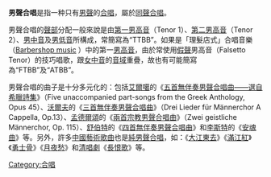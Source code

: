 {{unreferenced|time=2011-02-18}}
'''男聲合唱'''是指一种只有[[男聲|男聲]]的[[合唱|合唱]]，屬於[[同聲合唱|同聲合唱]]。

男聲合唱的[[聲部|聲部]]分配一般來說是由[[第一男高音|第一男高音]]（Tenor 1）、[[第二男高音|第二男高音]]（Tenor 2）、[[男中音|男中音]]及[[男低音|男低音]]所構成，常簡寫為“TTBB”。如果是「理髮店式」合唱音樂（[http://en.wikipedia.org/wiki/Barbershop_music Barbershop music] {{Wayback|url=http://en.wikipedia.org/wiki/Barbershop_music |date=20090214221921 }}）中的第一[[男高音|男高音]]，由於常使用[[假聲|假聲]]男高音（Falsetto Tenor）的技巧唱歌，跟[[女中音|女中音]]的[[音域|音域]]重疊，故也有可能簡寫為“FTBB”及“ATBB”。

男聲合唱的曲子是十分多元化的：包括[[艾爾噶|艾爾噶]]的《[[五首無伴奏男聲合唱曲——選自希臘詩集|五首無伴奏男聲合唱曲——選自希臘詩集]]》（Five unaccompanied part-songs from the Greek Anthology, Opus 45）、[[沃爾夫|沃爾夫]]的《[[三首無伴奏男聲合唱曲|三首無伴奏男聲合唱曲]]》（Drei Lieder für Männerchor A Cappella, Op.13）、[[孟德爾頌|孟德爾頌]]的《[[兩首宗教男聲合唱曲|兩首宗教男聲合唱曲]]》（Zwei geistliche Männerchor, Op. 115）、[[舒伯特|舒伯特]]的《[[四首無伴奏男聲合唱曲|四首無伴奏男聲合唱曲]]》和[[李斯特·费伦茨|李斯特]]的《[[安魂曲|安魂曲]]》等。另外，許多[[中國|中國]][[藝術歌曲|藝術歌曲]]也是[[純男聲合唱|純男聲合唱]]，如：《[[大江東去|大江東去]]》《[[滿江紅|滿江紅]]》《[[勇士骨|勇士骨]]》《[[月夜愁|月夜愁]]》和[[清唱劇|清唱劇]]《[[長恨歌|長恨歌]]》等。

[[Category:合唱|Category:合唱]]